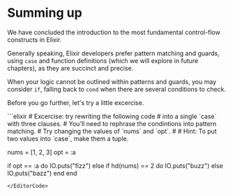 
# Summing up

We have concluded the introduction to the most fundamental control-flow constructs in Elixir.

Generally speaking, Elixir developers prefer pattern matching and guards, using `case` and function definitions (which we will explore in future chapters), as they are succinct and precise.

When your logic cannot be outlined within patterns and guards, you may consider `if`, falling back to `cond` when there are several conditions to check.

Before you go further, let's try a little excercise.

<EditorCode>
```elixir
# Excercise: try rewriting the following code
# into a single `case` with three clauses.
# You'll need to rephrase the condintions into pattern matching.
# Try changing the values of `nums` and `opt`.
#
# Hint: To put two values into `case`, make them a tuple.

nums = [1, 2, 3]
opt = :a

if opt == :a do
  IO.puts("fizz")
else
  if hd(nums) == 2 do
    IO.puts("buzz")
  else
    IO.puts("bazz")
  end
end
```
</EditorCode>
